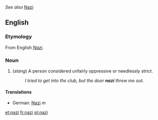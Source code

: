 ''See also'' [[Nazi]]

==English==

===Etymology===
From English ''[[Nazi#English|Nazi]]''.

===Noun===
{{en-noun|nazi|nazis}}

# (''slang'') A person considered unfairly oppressive or needlessly strict.
#: ''I tried to get into the club, but the door '''nazi''' threw me out.''

====Translations====
*German: [[Nazi]] ''m''

[[et:nazi]]
[[fr:nazi]]
[[pl:nazi]]